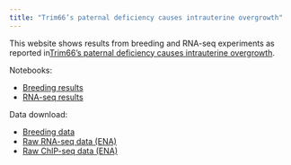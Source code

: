 ```yaml
---
title: "Trim66’s paternal deficiency causes intrauterine overgrowth"
---
```


This website shows results from breeding and RNA-seq experiments as reported in[Trim66’s paternal deficiency causes intrauterine overgrowth](https://www.biorxiv.org/content/10.1101/2024.02.12.579976v1).

Notebooks:

- [Breeding results](LSA-vignette.Rmd)
- [RNA-seq results](rna-seq-results.qmd)

Data download:

- [Breeding data](Mielnicka%20et%20al.%202024%20source%20data.xlsx)
- [Raw RNA-seq data (ENA)](https://www.ebi.ac.uk/biostudies/arrayexpress/studies/E-MTAB-12471?key=74ddb13a-6ab7-4d1f-8621-ce7ad93b9f12)
- [Raw ChIP-seq data (ENA)](https://www.ebi.ac.uk/biostudies/arrayexpress/studies/E-MTAB-13088?key=d6600bbc-8e32-49bf-bde0-a3569806de08)
